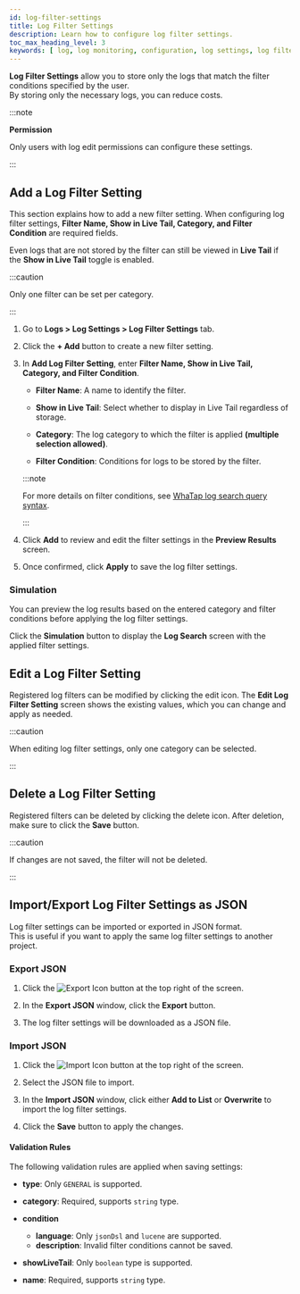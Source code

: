 ```yaml
---
id: log-filter-settings
title: Log Filter Settings
description: Learn how to configure log filter settings. 
toc_max_heading_level: 3
keywords: [ log, log monitoring, configuration, log settings, log filter settings ]
---
```


**Log Filter Settings** allow you to store only the logs that match the filter conditions specified by the user.  
By storing only the necessary logs, you can reduce costs. 

:::note

**Permission**

Only users with log edit permissions can configure these settings.

:::

## Add a Log Filter Setting

This section explains how to add a new filter setting. When configuring log filter settings, **Filter Name, Show in Live Tail, Category, and Filter Condition** are required fields.

Even logs that are not stored by the filter can still be viewed in **Live Tail** if the **Show in Live Tail** toggle is enabled.  

:::caution

Only one filter can be set per category.

:::

1. Go to **Logs > Log Settings > Log Filter Settings** tab.

1. Click the **+ Add** button to create a new filter setting.

1. In **Add Log Filter Setting**, enter **Filter Name, Show in Live Tail, Category, and Filter Condition**.

    - **Filter Name**: A name to identify the filter.

    - **Show in Live Tail**: Select whether to display in Live Tail regardless of storage.

    - **Category**: The log category to which the filter is applied **(multiple selection allowed)**.

    - **Filter Condition**: Conditions for logs to be stored by the filter.
    
    :::note
    
    For more details on filter conditions, see [WhaTap log search query syntax](https://docs.whatap.io/log/log-search-query).
    
    :::
    
1. Click **Add** to review and edit the filter settings in the **Preview Results** screen.

1. Once confirmed, click **Apply** to save the log filter settings.

### Simulation

You can preview the log results based on the entered category and filter conditions before applying the log filter settings.

Click the **Simulation** button to display the **Log Search** screen with the applied filter settings. 

## Edit a Log Filter Setting

Registered log filters can be modified by clicking the edit icon. The **Edit Log Filter Setting** screen shows the existing values, which you can change and apply as needed.

:::caution

When editing log filter settings, only one category can be selected.

:::

## Delete a Log Filter Setting

Registered filters can be deleted by clicking the delete icon. After deletion, make sure to click the **Save** button.

:::caution

If changes are not saved, the filter will not be deleted. 

:::

## Import/Export Log Filter Settings as JSON

Log filter settings can be imported or exported in JSON format.  
This is useful if you want to apply the same log filter settings to another project.

### Export JSON

1. Click the ![Export Icon](/img/ic-json-export.svg) button at the top right of the screen.

1. In the **Export JSON** window, click the **Export** button. 

1. The log filter settings will be downloaded as a JSON file.

### Import JSON

1. Click the ![Import Icon](/img/ic-json-import.svg) button at the top right of the screen.

1. Select the JSON file to import. 

1. In the **Import JSON** window, click either **Add to List** or **Overwrite** to import the log filter settings.

1. Click the **Save** button to apply the changes.

#### Validation Rules

The following validation rules are applied when saving settings: 

- **type**: Only `GENERAL` is supported.

- **category**: Required, supports `string` type.

- **condition**
    - **language**: Only `jsonDsl` and `lucene` are supported.
    - **description**: Invalid filter conditions cannot be saved.

- **showLiveTail**: Only `boolean` type is supported.

- **name**: Required, supports `string` type.